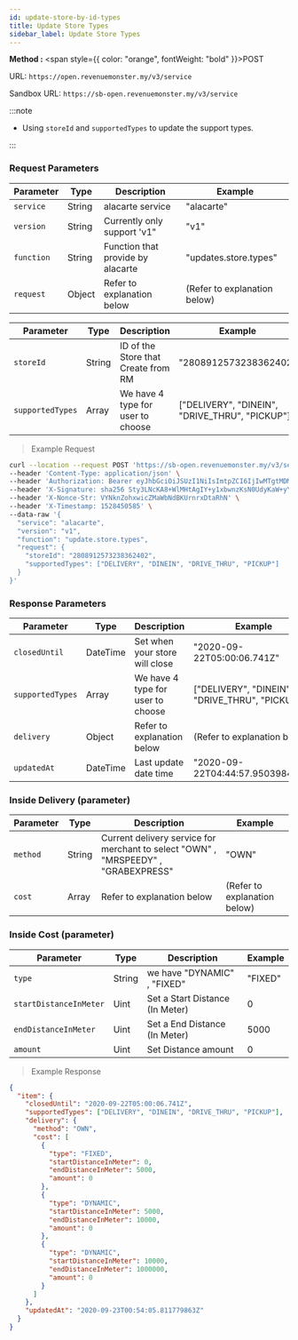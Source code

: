 ```yaml
---
id: update-store-by-id-types
title: Update Store Types
sidebar_label: Update Store Types
---
```



**Method :** <span style={{ color: "orange", fontWeight: "bold" }}>POST</span><br/>

URL: `https://open.revenuemonster.my/v3/service`<br/>

Sandbox URL: `https://sb-open.revenuemonster.my/v3/service`

:::note

- Using `storeId` and `supportedTypes` to update the support types.

:::

### Request Parameters

| Parameter  | Type   | Description                       | Example                      |
| ---------- | ------ | --------------------------------- | ---------------------------- |
| `service`  | String | alacarte service                  | "alacarte"                   |
| `version`  | String | Currently only support 'v1"       | "v1"                         |
| `function` | String | Function that provide by alacarte | "updates.store.types"        |
| `request`  | Object | Refer to explanation below        | (Refer to explanation below) |

| Parameter        | Type   | Description                         | Example                                        |
| ---------------- | ------ | ----------------------------------- | ---------------------------------------------- |
| `storeId`        | String | ID of the Store that Create from RM | "2808912573238362402"                          |
| `supportedTypes` | Array  | We have 4 type for user to choose   | ["DELIVERY", "DINEIN", "DRIVE_THRU", "PICKUP"] |

> Example Request

```bash
curl --location --request POST 'https://sb-open.revenuemonster.my/v3/service' \
--header 'Content-Type: application/json' \
--header 'Authorization: Bearer eyJhbGciOiJSUzI1NiIsImtpZCI6IjIwMTgtMDMtMTMiLCJ0eXAiOiJKV1QifQ.eyJhdWQiOlsiYXBpX2NsaWVudEBFaGNLQzA5QmRYUm9RMnhwWlc1MEVKTE42dFdBMG82MEx3Il0sImV4cCI6MTYwMzI1NDU2OSwiaWF0IjoxNjAwNjYyNTY5LCJpc3MiOiJodHRwczovL3NiLW9hdXRoLnJldmVudWVtb25zdGVyLm15IiwianRpIjoiRWh3S0VFOUJkWFJvUVdOalpYTnpWRzlyWlc0UTZNenR5b1RFckpzVyIsIm5iZiI6MTYwMDY2MjU2OSwic3ViIjoiRWhRS0NFMWxjbU5vWVc1MEVKWFZ6ZDN3cmFxVE9SSVFDZ1JWYzJWeUVJeUpxSXp2eU1QVmNRIn0.H3G6UDX7sR9EXtTMNs4Q2OHdhUGIhhCfdlAeOpywH4rDuVOcWXXwzF4Imbx8E7I10vFAJpwYZrEkCWCdCCw-WV11y9VT5kP6k75CeS-ZPMOLcKnC5iFT7vEi07r6ovwty9erlcZeXrtrmEIn3rnLva-dxSg3vZ2MyymoNDk-kV7ltXnkoWW4jtXRls6siLhxeY__8kXn2qa0ojVX4Nm6HmzN_vgi-RKSmToMgsdzTF94Y61QVBWhZfolD2-JpHx4qNlklcUdv8HOJ1QHHWpyoJytaJmvr3GJ5G399LbcTLwxB1p2qPg7z4hpoGNu4AP-ybRJVC3P9q9OscQYDNX-dA' \
--header 'X-Signature: sha256 Sty3LNcKA8+WlMHtAgIY+y1xbwnzKsN0UdyKaW+yYIgcTkBAtF7G5Lx251qQITURJ4wiXPDODxhs1nFVmBBing==' \
--header 'X-Nonce-Str: VYNknZohxwicZMaWbNdBKUrnrxDtaRhN' \
--header 'X-Timestamp: 1528450585' \
--data-raw '{
  "service": "alacarte",
  "version": "v1",
  "function": "update.store.types",
  "request": {
    "storeId": "2808912573238362402",
    "supportedTypes": ["DELIVERY", "DINEIN", "DRIVE_THRU", "PICKUP"]
  }
}'
```

### Response Parameters

| Parameter        | Type     | Description                       | Example                                        |
| ---------------- | -------- | --------------------------------- | ---------------------------------------------- |
| `closedUntil`    | DateTime | Set when your store will close    | "2020-09-22T05:00:06.741Z"                     |
| `supportedTypes` | Array    | We have 4 type for user to choose | ["DELIVERY", "DINEIN", "DRIVE_THRU", "PICKUP"] |
| `delivery`       | Object   | Refer to explanation below        | (Refer to explanation below)                   |
| `updatedAt`      | DateTime | Last update date time             | "2020-09-22T04:44:57.950398414Z"               |

### Inside Delivery (parameter)

| Parameter | Type   | Description                                                                        | Example                      |
| --------- | ------ | ---------------------------------------------------------------------------------- | ---------------------------- |
| `method`  | String | Current delivery service for merchant to select "OWN" , "MRSPEEDY" , "GRABEXPRESS" | "OWN"                        |
| `cost`    | Array  | Refer to explanation below                                                         | (Refer to explanation below) |

### Inside Cost (parameter)

| Parameter              | Type   | Description                     | Example |
| ---------------------- | ------ | ------------------------------- | ------- |
| `type`                 | String | we have "DYNAMIC" , "FIXED"     | "FIXED" |
| `startDistanceInMeter` | Uint   | Set a Start Distance (In Meter) | 0       |
| `endDistanceInMeter`   | Uint   | Set a End Distance (In Meter)   | 5000    |
| `amount`               | Uint   | Set Distance amount             | 0       |

> Example Response

```json
{
  "item": {
    "closedUntil": "2020-09-22T05:00:06.741Z",
    "supportedTypes": ["DELIVERY", "DINEIN", "DRIVE_THRU", "PICKUP"],
    "delivery": {
      "method": "OWN",
      "cost": [
        {
          "type": "FIXED",
          "startDistanceInMeter": 0,
          "endDistanceInMeter": 5000,
          "amount": 0
        },
        {
          "type": "DYNAMIC",
          "startDistanceInMeter": 5000,
          "endDistanceInMeter": 10000,
          "amount": 0
        },
        {
          "type": "DYNAMIC",
          "startDistanceInMeter": 10000,
          "endDistanceInMeter": 1000000,
          "amount": 0
        }
      ]
    },
    "updatedAt": "2020-09-23T00:54:05.811779863Z"
  }
}
```
